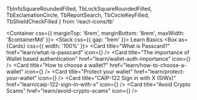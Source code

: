   TbInfoSquareRoundedFilled,
  TbLockSquareRoundedFilled,
  TbExclamationCircle,
  TbReportSearch,
  TbCircleKeyFilled,
  TbShieldCheckFilled
} from 'react-icons/tb'

<Container css={{ marginTop: '6rem', marginBottom: '8rem', maxWidth: '$containerMd' }}>
  <Stack css={{ gap: '1rem' }}>
    <Heading>Learn</Heading>
    <Heading size="lg">Basics</Heading>
    <Box as={Cards} css={{ width: '100%' }}>
      <Card
        title="What is Passcard?"
        href="learn/what-is-passcard"
        icon={<TbInfoSquareRoundedFilled size="1.5rem" />}
      />
      <Card
        title="The importance of Wallet based authentication"
        href="learn/wallet-auth-importance"
        icon={<TbExclamationCircle size="1.5rem" />}
      />
      <Card
        title="How to choose a wallet?"
        href="learn/how-to-choose-a-wallet"
        icon={<TbReportSearch size="1.5rem" />}
      />
      <Card
        title="Protect your wallet"
        href="learn/protect-your-wallet"
        icon={<TbLockSquareRoundedFilled size="1.5rem" />}
      />
      <Card
        title="CAIP-122 Sign in with X (SIWx)"
        href="learn/caip-122-sign-in-with-x"
        icon={<TbCircleKeyFilled size="1.5rem" />}
      />
      <Card title="Avoid Crypto Scams" href="learn/avoid-crypto-scams" icon={<TbShieldCheckFilled size="1.5rem" />} />
    </Box>
  </Stack>
</Container>
